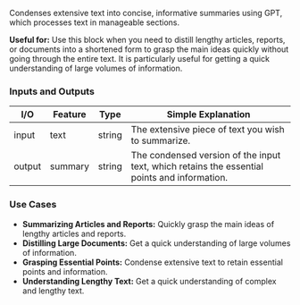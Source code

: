 Condenses extensive text into concise, informative summaries using GPT, which processes text in manageable sections.

**Useful for:** Use this block when you need to distill lengthy articles, reports, or documents into a shortened form to grasp the main ideas quickly without going through the entire text. It is particularly useful for getting a quick understanding of large volumes of information.

### Inputs and Outputs

| I/O    | Feature | Type   | Simple Explanation                                                                           |
| ------ | ------- | ------ | -------------------------------------------------------------------------------------------- |
| input  | text    | string | The extensive piece of text you wish to summarize.                                           |
| output | summary | string | The condensed version of the input text, which retains the essential points and information. |

### Use Cases

- **Summarizing Articles and Reports:** Quickly grasp the main ideas of lengthy articles and reports.
- **Distilling Large Documents:** Get a quick understanding of large volumes of information.
- **Grasping Essential Points:** Condense extensive text to retain essential points and information.
- **Understanding Lengthy Text:** Get a quick understanding of complex and lengthy text.
